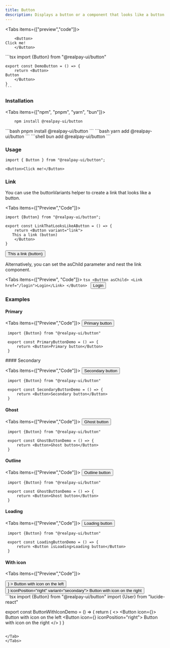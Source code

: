 ```yaml
---
title: Button
description: Displays a button or a component that looks like a button
---
```



<Tabs items={["preview","code"]}>
<Tab value="preview">

        <Button>
    Click me!
        </Button>

</Tab>
<Tab value="code">
    ```tsx
    import {Button} from "@realpay-ui/button"

    export const DemoButton = () => {
        return <Button>
    Button
        </Button>
    }
    ```

</Tab>
</Tabs>

### Installation

<Tabs items={["npm", "pnpm", "yarn", "bun"]}>
  <Tab value="npm">
```bash
    npm install @realpay-ui/button
```
  </Tab>
  <Tab value="pnpm">
  ```bash
   pnpm install @realpay-ui/button
   ```

  </Tab>
  <Tab value="yarn">
 ```bash
 yarn add @realpay-ui/button
 ```
  </Tab>
  <Tab value="bun">
  ```shell
   bun add @realpay-ui/button
   ```
  </Tab>
</Tabs>

### Usage

```tsx
import { Button } from "@realpay-ui/button";
```

```tsx
<Button>Click me!</Button>
```

### Link

You can use the buttonVariants helper to create a link that looks like a button.

<Tabs items={["Preview","Code"]}>
<Tab value="Code">
```tsx
import {Button} from "@realpay-ui/button";

export const LinkThatLooksLikeAButton = () => {
    return <Button variant="link">
   This a link (button)
    </Button>
}
```
</Tab>
<Tab value="Preview">
<Button variant="link">
   This a link (button)
    </Button>
</Tab>
</Tabs>

Alternatively, you can set the asChild parameter and nest the link component.

<Tabs items={["Preview", "Code"]}>
  <Tab value="Code">
    ```tsx
    <Button asChild>
      <Link href="/login">Login</Link>
    </Button>
    ```
  </Tab>
  <Tab value="Preview">
    <Button asChild>
      <Link href="/login">Login</Link>
    </Button>
  </Tab>
</Tabs>

### Examples

#### Primary

<Tabs items={["Preview","Code"]}>
<Tab value="Preview">
    <Button>Primary button</Button>
</Tab>
<Tab value="Code">
   ```tsx
    import {Button} from "@realpay-ui/button"

    export const PrimaryButtonDemo = () => {
        return <Button>Primary button</Button>
    }

````
</Tab>
</Tabs>
#### Secondary

<Tabs items={["Preview","Code"]}>
<Tab value="Preview">
 <Button variant="secondary">Secondary button</Button>
</Tab>
<Tab value="Code">
```tsx
 import {Button} from "@realpay-ui/button"

 export const SecondaryButtonDemo = () => {
     return <Button>Secondary button</Button>
 }
````

</Tab>
</Tabs>

#### Ghost

<Tabs items={["Preview","Code"]}>
<Tab value="Preview">
    <Button variant="ghost">Ghost button</Button>
</Tab>
<Tab value="Code">
   ```tsx
    import {Button} from "@realpay-ui/button"

    export const GhostButtonDemo = () => {
        return <Button>Ghost button</Button>
    }

````
</Tab>
</Tabs>

#### Outline
<Tabs items={["Preview","Code"]}>
<Tab value="Preview">
 <Button variant="outline">Outline button</Button>
</Tab>
<Tab value="Code">
```tsx
 import {Button} from "@realpay-ui/button"

 export const GhostButtonDemo = () => {
     return <Button>Ghost button</Button>
 }
````

</Tab>
</Tabs>

#### Loading

<Tabs items={["Preview","Code"]}>
<Tab value="Preview">
    <Button isLoading> Loading button</Button>
</Tab>
<Tab value="Code">
   ```tsx
    import {Button} from "@realpay-ui/button"

    export const LoadingButtonDemo = () => {
        return <Button isLoading>Loading button</Button>
    }

````
</Tab>
</Tabs>

#### With icon
<Tabs items={["Preview","Code"]}>
<Tab value="Preview">
<div className="flex gap-2">
 <Button icon={<User className="mr-2"/>} > Button with icon on the left</Button>
 <Button icon={<User className="ml-2"/>} iconPosition="right" variant="secondary"> Button with icon on the right</Button>
 </div>
</Tab>
<Tab value="Code">
```tsx
 import {Button} from "@realpay-ui/button"
 import {User} from "lucide-react"

 export const ButtonWithIconDemo = () => {
     return (
    <>
     <Button icon={<User className="mr-2" />}> Button with icon on the left</Button>
     <Button icon={<User className="ml-2" />} iconPosition="right"> Button with icon on the right</Button>
    </>
     )
 }
````

</Tab>
</Tabs>
